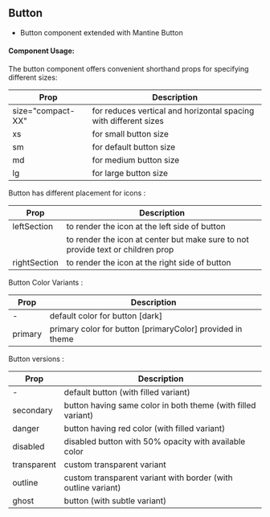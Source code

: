 
<Meta title="UI-Kit/Button/Overview" />

## **Button**

- Button component extended with Mantine Button

#### **Component Usage**:

The button component offers convenient shorthand props for specifying different sizes:

| Prop              | Description                                                      |
| ----------------- | ---------------------------------------------------------------- |
| size="compact-XX" | for reduces vertical and horizontal spacing with different sizes |
| xs                | for small button size                                            |
| sm                | for default button size                                          |
| md                | for medium button size                                           |
| lg                | for large button size                                            |

Button has different placement for icons :

| Prop         | Description                                                                     |
| ------------ | ------------------------------------------------------------------------------- |
| leftSection  | to render the icon at the left side of button                                   |
|              | to render the icon at center but make sure to not provide text or children prop |
| rightSection | to render the icon at the right side of button                                  |

Button Color Variants :

| Prop    | Description                                               |
| ------- | --------------------------------------------------------- |
| -       | default color for button [dark]                           |
| primary | primary color for button [primaryColor] provided in theme |

Button versions :

| Prop        | Description                                                   |
| ----------- | ------------------------------------------------------------- |
| -           | default button (with filled variant)                          |
| secondary   | button having same color in both theme (with filled variant)  |
| danger      | button having red color (with filled variant)                 |
| disabled    | disabled button with 50% opacity with available color         |
| transparent | custom transparent variant                                    |
| outline     | custom transparent variant with border (with outline variant) |
| ghost       | button (with subtle variant)                                  |

